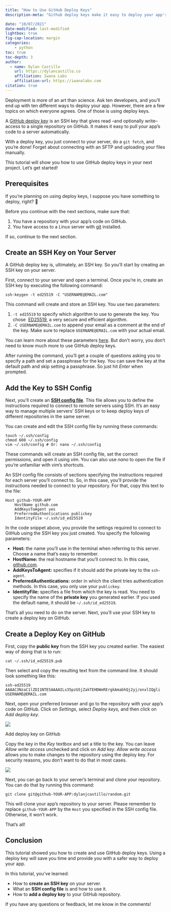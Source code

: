 ```yaml
---
title: "How to Use GitHub Deploy Keys"
description-meta: "Github deploy keys make it easy to deploy your app's code to a server. In this article, you'll learn how to create, configure, and use them."

date: "10/07/2021"
date-modified: last-modified
lightbox: true
fig-cap-location: margin 
categories:
    - python
toc: true
toc-depth: 3
author:
  - name: Dylan Castillo
    url: https://dylancastillo.co
    affiliation: Iwana Labs
    affiliation-url: https://iwanalabs.com
citation: true
---
```


Deployment is more of an art than science. Ask ten developers, and you'll end up with ten different ways to deploy your app. However, there are a few topics on which everyone agrees. One of those is using deploy keys.

A [GitHub deploy key](https://docs.github.com/en/developers/overview/managing-deploy-keys#deploy-keys) is an SSH key that gives read –and optionally write– access to a single repository on GitHub. It makes it easy to pull your app's code to a server automatically.

With a deploy key, you just connect to your server, do a `git fetch`, and you're done! Forget about connecting with an SFTP and uploading your files manually.

This tutorial will show you how to use GitHub deploy keys in your next project. Let's get started!

## Prerequisites

If you're planning on using deploy keys, I suppose you have something to deploy, right? 🤔

Before you continue with the next sections, make sure that:

1. You have a repository with your app's code on GitHub.
2. You have access to a Linux server with [git](https://git-scm.com/) installed.

If so, continue to the next section.

Create an SSH Key on Your Server
--------------------------------

A GitHub deploy key is, ultimately, an SSH key. So you'll start by creating an SSH key on your server.

First, connect to your server and open a terminal. Once you're in, create an SSH key by executing the following command:


```shell
ssh-keygen -t ed25519 -C "USERNAME@EMAIL.com"
```

‌This command will create and store an SSH key. You use two parameters:

1. `-t ed25519` to specify which algorithm to use to generate the key. You chose  [ED25519](https://ed25519.cr.yp.to/), a very secure and efficient algorithm.
2. `-C USERNAME@EMAIL.com` to append your email as a comment at the end of the key. Make sure to replace `USERNAME@EMAIL.com` with your actual email.

You can learn more about these parameters [here](https://manpages.ubuntu.com/manpages/xenial/man1/ssh-keygen.1.html). But don't worry, you don't need to know much more to use GitHub deploy keys.

After running the command, you'll get a couple of questions asking you to specify a path and set a passphrase for the key. You can save the key at the default path and skip setting a passphrase. So just hit *Enter* when prompted.

## Add the Key to SSH Config

Next, you'll create an [**SSH config file**](https://man.openbsd.org/ssh_config.5). This file allows you to define the instructions required to connect to remote servers using SSH. It's an easy way to manage multiple servers' SSH keys or to keep deploy keys of different repositories in the same server.

You can create and edit the SSH config file by running these commands:

```shell
touch ~/.ssh/config 
chmod 600 ~/.ssh/config 
vim ~/.ssh/config # Or: nano ~/.ssh/config 
```

These commands will create an SSH config file, set the correct permissions, and open it using *vim*. You can also use *nano* to open the file if you're unfamiliar with vim's shortcuts.

An SSH config file consists of sections specifying the instructions required for each server you'll connect to. So, in this case, you'll provide the instructions needed to connect to your repository. For that, copy this text to the file:


```shell
Host github-YOUR-APP 
	HostName github.com 
    AddKeysToAgent yes 
    PreferredAuthentications publickey 
    IdentityFile ~/.ssh/id_ed25519
```

‌In the code snippet above, you provide the settings required to connect to GitHub using the SSH key you just created. You specify the following parameters:

* **Host:** the name you'll use in the terminal when referring to this server. Choose a name that's easy to remember.
* **HostName:** the real hostname that you'll connect to. In this case, [github.com](https://github.com).
* **AddKeysToAgent:** specifies if it should add the private key to the `ssh-agent`.
* **PreferredAuthentications:** order in which the client tries authentication methods. In this case, you only use your `publickey`.
* **IdentityFile:** specifies a file from which the key is read. You need to specify the name of the **private key** you generated earlier. If you used the default name, it should be `~/.ssh/id_ed25519`.

That's all you need to do on the server. Next, you'll use your SSH key to create a deploy key on GitHub.

## Create a Deploy Key on GitHub

First, copy the **public key** from the SSH key you created earlier. The easiest way of doing that is to run:


```shell
cat ~/.ssh/id_ed25519.pub
```
Then select and copy the resulting text from the command line. It should look something like this:

```shell
ssh-ed25519 AAAAC3NzaC1lZDI1NTE5AAAAILs35pzG5jZakTEHDWeRErgkAmabhQj2yj/onxlIQgli USERNAME@EMAIL.com
```

‌Next, open your preferred browser and go to the repository with your app's code on GitHub. Click on *Settings*, select *Deploy keys,* and then click on *Add deploy key.*

![](images/how-to-use-github-deploy-keys/Screenshot-2023-01-26-at-20.07.18.png)

Add deploy key on GitHub

Copy the key in the *Key* textbox and set a title to the key. You can leave *Allow write access* unchecked and click on *Add key*. *Allow write access* allows you to make changes to the repository using the deploy key. For security reasons, you don't want to do that in most cases.

![](images/how-to-use-github-deploy-keys/Screenshot-2023-01-26-at-20.14.37.png)

Next, you can go back to your server's terminal and clone your repository. You can do that by running this command:

```shell
git clone git@github-YOUR-APP:dylanjcastillo/random.git              
```
This will clone your app's repository to your server. Please remember to replace `github-YOUR-APP` by the `Host` you specified in the SSH config file. Otherwise, it won't work.

That's all!

## Conclusion

This tutorial showed you how to create and use GitHub deploy keys. Using a deploy key will save you time and provide you with a safer way to deploy your app.

In this tutorial, you've learned:

* How to **create an SSH key** on your server.
* What an **SSH config file** is and how to use it.
* How to **add a deploy key** to your GitHub repository.

If you have any questions or feedback, let me know in the comments!
